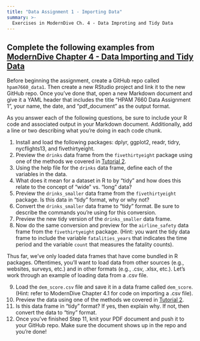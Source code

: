 ```yaml
---
title: "Data Assignment 1 - Importing Data"
summary: >-
  Exercises in ModernDive Ch. 4 - Data Improting and Tidy Data 
---
```


## Complete the following examples from [ModernDive Chapter 4 - Data Importing and Tidy Data](https://moderndive.com/4-tidy.html)

Before beginning the assignment, create a GitHub repo called `hpam7660_data1`. Then create a new RStudio project and link it to the new GitHub repo. Once you've done that, open a new Markdown document and give it a YAML header that includes the title "HPAM 7660 Data Assignment 1", your name, the date, and "pdf_document" as the output format.

As you answer each of the following questions, be sure to include your R code and associated output in your Markdown document. Additionally, add a line or two describing what you're doing in each code chunk.

1. Install and load the following packages: dplyr, ggplot2, readr, tidry, nycflights13, and fivethirtyeight. 
2. Preview the `drinks` data frame from the `fivethirtyeight` package using one of the methods we covered in [Tutorial 2](/assignments/tutorial_2.qmd).
3. Using the help file for the `drinks` data frame, define each of the variables in the data.
4. What does it mean for a dataset in R to by "tidy" and how does this relate to the concept of "wide" vs. "long" data?
5. Preview the `drinks_smaller` data frame from the `fivethirtyeight` package. Is this data in "tidy" format, why or why not?
6. Convert the `drinks_smaller` data frame to "tidy" format. Be sure to describe the commands you're using for this conversion.
7. Preview the new tidy version of the `drinks_smaller` data frame.
8. Now do the same conversion and preview for the `airline_safety` data frame from the `fivethirtyeight` package. (Hint: you want the tidy data frame to include the variable `fatalities_years` that indicates the time period and the variable `count` that measures the fatality counts).

Thus far, we've only loaded data frames that have come bundled in R packages. Oftentimes, you'll want to load data from other sources (e.g., websites, surveys, etc.) and in other formats (e.g., .csv, .xlsx, etc.). Let's work through an example of loading data from a .csv file.

9. Load the `dem_score.csv` file and save it in a data frame called `dem_score`. (Hint: refer to ModernDive Chapter 4.1 for code on importing a .csv file).
10. Preview the data using one of the methods we covered in [Tutorial 2](/assignments/tutorial_2.qmd).
11. Is this data frame in "tidy" format? If yes, then explain why. If not, then convert the data to "tiny" format.
12. Once you've finished Step 11, knit your PDF document and push it to your GitHub repo. Make sure the document shows up in the repo and you're done!